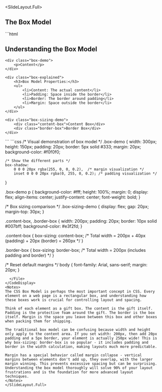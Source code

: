 
<SlideLayout.Full>
## The Box Model

<CodeDisplay >
  <File name="index.html">
```html
<!DOCTYPE html>
<html>
<head>
    <title>CSS Box Model</title>
</head>
<body>
    <h2>Understanding the Box Model</h2>
    
    <div class="box-demo">
        <p>Content</p>
    </div>
    
    <div class="box-explained">
        <h3>Box Model Properties:</h3>
        <ul>
            <li>Content: The actual content</li>
            <li>Padding: Space inside the border</li>
            <li>Border: The border around padding</li>
            <li>Margin: Space outside the border</li>
        </ul>
    </div>
    
    <div class="box-sizing-demo">
        <div class="content-box">Content Box</div>
        <div class="border-box">Border Box</div>
    </div>
</body>
</html>
```
  </File>
  <File name="index.css">
```css
/* Visual demonstration of box model */
.box-demo {
    width: 300px;
    height: 150px;
    padding: 20px;
    border: 5px solid #333;
    margin: 20px;
    background-color: #f0f0f0;
    
    /* Show the different parts */
    box-shadow: 
        0 0 0 20px rgba(255, 0, 0, 0.2),  /* margin visualization */
        inset 0 0 0 20px rgba(0, 255, 0, 0.2); /* padding visualization */
}

.box-demo p {
    background-color: #fff;
    height: 100%;
    margin: 0;
    display: flex;
    align-items: center;
    justify-content: center;
    font-weight: bold;
}

/* Box sizing comparison */
.box-sizing-demo {
    display: flex;
    gap: 20px;
    margin-top: 30px;
}

.content-box, .border-box {
    width: 200px;
    padding: 20px;
    border: 10px solid #007bff;
    background-color: #e3f2fd;
}

.content-box {
    box-sizing: content-box;
    /* Total width = 200px + 40px (padding) + 20px (border) = 260px */
}

.border-box {
    box-sizing: border-box;
    /* Total width = 200px (includes padding and border) */
}

/* Reset default margins */
body {
    font-family: Arial, sans-serif;
    margin: 20px;
}
```
  </File>
</CodeDisplay>
<Notes>
The CSS Box Model is perhaps the most important concept in CSS. Every element on a web page is a rectangular box, and understanding how these boxes work is crucial for controlling layout and spacing.

Think of each element as a gift box. The content is the gift itself. Padding is the protective foam around the gift. The border is the box itself. Margin is the space you leave between this box and other boxes when packing them for shipping.

The traditional box model can be confusing because width and height only apply to the content area. If you set width: 200px, then add 20px padding and a 5px border, your element is actually 250px wide! This is why box-sizing: border-box is so popular - it includes padding and border in the width calculation, making layouts much more predictable.

Margin has a special behavior called margin collapse - vertical margins between elements don't add up, they overlap, with the larger margin winning. This prevents excessive spacing but can be surprising. Understanding the box model thoroughly will solve 90% of your layout frustrations and is the foundation for more advanced layout techniques.
</Notes>
</SlideLayout.Full>